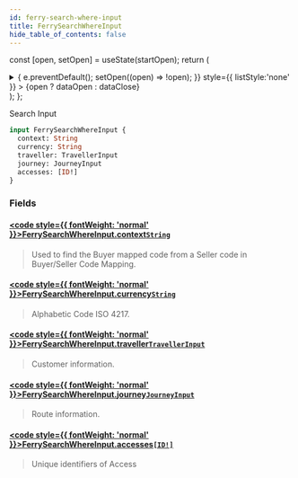 ```yaml
---
id: ferry-search-where-input
title: FerrySearchWhereInput
hide_table_of_contents: false
---
```






const [open, setOpen] = useState(startOpen);
return (
<details {...(open ? { open: true } : {})} className="details" style={{ border:'none', boxShadow:'none', background:'var(--ifm-background-color)' }}>
<summary
onClick={(e) => {
e.preventDefault();
setOpen((open) => !open);
}}
style={{ listStyle:'none' }} >
{open ? dataOpen : dataClose}
</summary>
{open && children}
</details>
);
};

Search Input

```graphql
input FerrySearchWhereInput {
  context: String
  currency: String
  traveller: TravellerInput
  journey: JourneyInput
  accesses: [ID!]
}
```

### Fields

#### [<code style={{ fontWeight: 'normal' }}>FerrySearchWhereInput.<b>context</b></code>](#)<Bullet />[`String`](/api/scalars/string) <Badge class="badge badge--secondary" text="scalar"/>

> Used to find the Buyer mapped code from a Seller code in Buyer/Seller Code Mapping.

#### [<code style={{ fontWeight: 'normal' }}>FerrySearchWhereInput.<b>currency</b></code>](#)<Bullet />[`String`](/api/scalars/string) <Badge class="badge badge--secondary" text="scalar"/>

> Alphabetic Code ISO 4217.

#### [<code style={{ fontWeight: 'normal' }}>FerrySearchWhereInput.<b>traveller</b></code>](#)<Bullet />[`TravellerInput`](/api/inputs/traveller-input) <Badge class="badge badge--secondary" text="input"/>

> Customer information.

#### [<code style={{ fontWeight: 'normal' }}>FerrySearchWhereInput.<b>journey</b></code>](#)<Bullet />[`JourneyInput`](/api/inputs/journey-input) <Badge class="badge badge--secondary" text="input"/>

> Route information.

#### [<code style={{ fontWeight: 'normal' }}>FerrySearchWhereInput.<b>accesses</b></code>](#)<Bullet />[`[ID!]`](/api/scalars/id) <Badge class="badge badge--secondary" text="list"/> <Badge class="badge badge--secondary" text="scalar"/>

> Unique identifiers of Access
